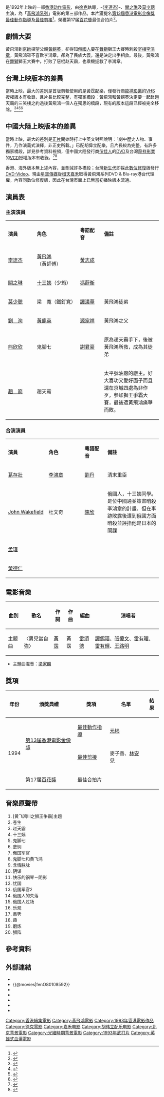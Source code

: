 {{电影信息框
| name = 黃飛鴻之三：獅王爭霸
| original_name = ''{{lang|en|Once Upon a Time in China III}}''
| image = Once Upon a Time in China III.jpg
| caption = 
| director = [[徐克|徐克]]
| producer = [[徐克|徐克]]、[[吳思遠|吳思遠]]
| producer_2 = [[袁俊文|袁俊文]]
| 動作指導   = [[元彬|元彬]]
| writer = [[徐克|徐克]]、[[張炭|張炭]]、[[陳天璇|陳天璇]]
| starring = [[李連杰|李連杰]]<br />[[關之琳|關之琳]]<br />[[莫少聰|莫少聰]]
| music = [[胡偉立|胡偉立]]、徐克
| maintheme = 〈[[男兒當自強_(歌曲)|男兒當自強]]〉
| cinematography = [[劉偉強|劉偉強]]、曹萬強
| editing = [[麥子善|麥子善]]、[[林安兒|林安兒]]
| production_company = [[電影工作室有限公司|電影工作室有限公司]]
| distributor = [[嘉禾|嘉禾（香港）有限公司]]<br>[[嘉樂影片發行有限公司|嘉樂影片發行有限公司]]
| released = {{TWN}}：{{start date|1992|12|24}}<br>{{KOR}}：{{start date|1993|1|14}}<br>{{HKG-1959}}：{{start date|1993|2|11}}<br>{{PHI}}：{{start date|1994|5|5}}<br>{{FRA}}：{{start date|2000|11|8}}<ref>{{cite web |url=https://www.imdb.com/title/tt0108592/releaseinfo?ref_=tt_dt_rdat |language=en |title= Once Upon a Time in China III (1992) Release Info|publisher=[[互联网电影资料库|IMDb]]|date= |accessdate= 2021-06-23}}</ref>
| runtime = 110分鐘（香港）<br />132分鐘（台灣）<br /> 129分鐘（中國大陸 / 台灣）
| country = {{英屬香港電影}}<br />{{CHNML}}<ref name="合拍"/>
| language = [[粵語|粵語]]
| budget = 
| gross = 香港：[[港元|HK$]] 27,540,561.00<br>台灣：[[新臺幣|NT$]] 42,776,550.00<ref>{{cite web |url=http://cinema.nccu.edu.tw/BOX/3A/3A92.HTM |title=1992年台灣票房|work=台灣電影資料庫|accessdate=2021-06-23|archive-url=https://web.archive.org/web/20160923125227/http://cinema.nccu.edu.tw/BOX/3A/3A92.HTM |archive-date=2016-09-23|dead-url=yes}}</ref><ref>{{cite web |url=http://cinema.nccu.edu.tw/BOX/3A/3A93.HTM |title=1993年台灣票房|work=台灣電影資料庫|accessdate=2021-06-23|archive-url=https://web.archive.org/web/20160304093806/http://cinema.nccu.edu.tw/BOX/3A/3A93.HTM |archive-date=2016-03-04|dead-url=yes}}</ref>
| preceded_by = [[黃飛鴻之二：男兒當自強|黃飛鴻之二：男兒當自強]]
| followed_by = [[黃飛鴻之四：王者之風|黃飛鴻之四：王者之風]]
| imdb_id = tt0108592|
}}

{{engname|《黃飛鴻之三：獅王爭霸》|''Once Upon a Time in China III''}}是1992年上映的一部[[香港动作電影|香港动作電影]]，由[[徐克|徐克]]執導，-{[[李連杰|李連杰]]}-、[[關之琳|關之琳]]及[[莫少聰|莫少聰]]主演，為「[[黃飛鴻題材影視作品|黃飛鴻系列]]」電影的第三部作品。本片獲提名[[第13屆香港電影金像獎|第13屆香港電影金像獎]][[香港電影金像獎最佳動作設計|最佳動作指導]]及[[香港電影金像獎最佳剪接|最佳剪接]]<ref>{{cite web|url=http://www.hkfaa.com/winnerlist13.html |title=第13屆香港電影金像獎提名及得獎名單 |work=香港電影金像獎|access-date=2021-07-02 |archive-url=https://web.archive.org/web/20210627214111/http://www.hkfaa.com/winnerlist13.html |archive-date=2021-06-27 |dead-url=no}}</ref>，榮獲第17届[[百花獎|百花獎]]最佳合拍片<ref name="合拍">{{cite web|url=http://www.cfa1949.com/pjbj/bhj/bhljhjmd/index_2.html |title=大众电影百花奖-百花历届获奖名单 |work=中国电影家协会|access-date=2021-07-02 |archive-url=https://web.archive.org/web/20150713135911/http://www.cfa1949.com/pjbj/bhj/bhljhjmd/index_2.html |archive-date=2015-07-13 |dead-url=yes}}</ref>。

==劇情大要==
黃飛鴻到[[京師|京師]]探望父親[[黃麒英|黃麒英]]，卻得知[[俄國人|俄國人]]要在[[舞獅|舞獅]]獅王大賽時刺殺[[宰相|宰相]][[李鴻章|李鴻章]]，黃飛鴻雖不喜歡李鴻章，卻為了民族大義，還是決定出手相救。最後，黃飛鴻在[[舞獅|舞獅]]獅王大賽中，打败了惡棍赵天霸，也乘機拯救了李鴻章。

==台灣上映版本的差異==
當時上映，最大的差別是首版剪輯使用的是黃霑配樂，僅發行商[[龍祥影業|龍祥影業]]的[[VHS|VHS]]授權版本有收錄，且片長比較完整，有獨家橋段：黃飛鴻和黃麒英決定要一起赴趙天霸的三笑樓之約過後黃飛鴻一個人在獨思的橋段，現有的版本這段已經被完全移除。<ref>{{cite web|url=https://www.bilibili.com/video/BV1Kt411z73K/ |title=黃飛鴻之三：獅王爭霸 台灣加長版片段 |work=嗶哩嗶哩彈幕視頻網.[2021-10-03]}}</ref><ref>{{cite web|url=https://web.archive.org/web/20211003204501/https://tieba.baidu.com/p/1503905340 |title=【獅王爭霸】刪減片段 (台灣版錄像帶獨家片段) |work=百度貼吧.[2021-10-03]}}</ref><ref>{{cite web|url=http://blog.sina.com.cn/s/blog_4e01931a0101djq1.html |title=《黃飛鴻之三獅王爭霸》中港台區別 |work=瀟湘子的新浪博客.[2021-10-03]}}</ref><ref>{{cite web|url=https://www.bilibili.com/video/BV1af4y1E7EV/ |title=黃飛鴻之三：獅王爭霸 首版黃霑配樂 VS 現行版胡偉立配樂 |work=嗶哩嗶哩彈幕視頻網.[2021-10-03]}}</ref>

==中國大陸上映版本的差異==
當時上映，最大的差別是[[正片|正片]]開始時打上中英文對照說明：「劇中歷史人物、事件，乃作演義式演繹，非正史所載。」已配胡偉立配樂，且片長較為完整，有許多獨家橋段，詳見參考資料視頻，僅中國大陸發行商[[俏佳人|俏佳人]]的[[DVD|DVD]]及台灣[[龍祥影業|龍祥影業]]的[[VCD|VCD]]授權版本有收錄。<ref>{{cite web|url=https://www.bilibili.com/video/BV1mf4y1w7Ky/ |title=《黃飛鴻之三獅王爭霸》刪減片段 |work=嗶哩嗶哩彈幕視頻網.[2021-10-03]}}</ref><ref>{{cite web|url=https://www.bilibili.com/video/BV1Db4y1y7UM/ |title=黃飛鴻之三：獅王爭霸 兩岸三地片頭版本大比拼 |work=嗶哩嗶哩彈幕視頻網.[2021-10-03]}}</ref>

香港、海外版本無上述內容，並刪減許多橋段；台灣[[新生代|新生代]]即採此[[數位修復|數位修復]]版發行[[DVD-Video|DVD-Video]]。現由[[星空傳媒|星空傳媒]]從[[橙天嘉禾|橙天嘉禾]]取得黃飛鴻系列DVD & Blu-ray港台代理權，內容同數位修復版，因此在台灣市面上已無當初播映版本流通。

==演員表==
===主演演員===
{|class="wikitable" width="57%"
|- style="background:cornflowerblue; color:white" align=center
|style="width:2%"|'''演員'''||style="width:4%"|'''角色'''||style="width:2%"|'''粵語配音'''||style="width:6%"|'''備註'''
|-
|[[李連杰|李連杰]]||[[黃飛鴻|黃飛鴻]]（黃師傅）||[[黃志成|黃志成]]||
|-
|[[關之琳|關之琳]]||[[十三姨|十三姨]]（少筠）||[[馮蔚衡|馮蔚衡]]||
|-
|[[莫少聰|莫少聰]]||梁　寬（鐵釘寬）|| [[譚漢華|譚漢華]] ||黃飛鴻徒弟
|-
|[[劉洵_(香港演員)|劉　洵]]||[[黃麒英|黃麒英]]|| [[源家祥|源家祥]]||黃飛鴻之父
|-
|[[熊欣欣|熊欣欣]]||鬼腳七|| [[謝君豪|謝君豪]]||原為趙天霸手下，後被黃飛鴻所救，成為其徒弟
|-
|[[趙箭|趙　箭]]|| 趙天霸|| || 太平號油廠的廠主。好大喜功又愛好面子而且還在京城四處為非作歹，參加獅王爭霸大賽，最後遭黃飛鴻痛擊而敗。
|}

===合演演員===
{|class="wikitable" width="57%"
|- style="background:cornflowerblue; color:white" align=center
|style="width:2%"|'''演員'''||style="width:4%"|'''角色'''||style="width:2%"|'''粵語配音'''||style="width:6%"|'''備註'''
|-
|[[葛存壯|葛存壯]]|| [[李鴻章|李鴻章]]|| [[劉丹|劉丹]] ||清末重臣
|-
|[[John_Wakefield|John Wakefield]]||杜文奇|| [[陳欣_(配音員)|陳欣]]||俄國人，十三姨同學。是位中國通並策畫暗殺李鴻章的計畫，但在事跡敗露後遭到俄國方面暗殺並誣指他是日本的間諜
|-
|[[孟瑾|孟瑾]]|| ||  ||
|-
|[[黃德仁|黃德仁]]|| ||  ||
|}

==電影音樂==
{| class="wikitable"
|-
! 曲別 !! 歌名  !! 作詞 !! 作曲 !! 編曲 !!　演唱者
|-
|主題曲||〈男兒當自強〉||[[黃霑|黃霑]]||黃霑||[[雷頌德|雷頌德]]||[[譚錫禧|譚錫禧]]、[[張偉文|張偉文]]、[[雷有曜|雷有曜]]、[[雷有輝|雷有輝]]、[[王路明|王路明]]
|}
*主題曲混音：[[梁家麟|梁家麟]]

== 獎項 ==
{|class="wikitable"
!年份!!頒獎典禮!!獎項!!名單!!結果
|-
|rowspan=3|1994
|rowspan=2|[[第13屆香港電影金像獎|第13屆香港電影金像獎]]
|[[香港電影金像獎最佳動作設計|最佳動作指導]]
|[[元彬|元彬]]
|{{nom}}
|-
|[[香港電影金像獎最佳剪接|最佳剪接]]
|麥子善、[[林安兒|林安兒]]
|{{nom}}
|-
|第17届[[百花獎|百花獎]]
|最佳合拍片
|
|{{won}}
|}

==音樂原聲帶==
{{Infobox Album
| Name  = 黃飛鴻之三：獅王爭霸
| Type  = 原聲帶
| Cover  = 
| Alt  = 
| Artist  = 
| Released   = 1993年
| Recorded  = 
| Genre = [[電影原聲帶|電影原聲帶]]
| Length = 41分44秒
| Label = 
| Producer = 胡偉立、徐克
| Reviews = 
| Chart position = 
| Certification = 
| Last album = 黃飛鴻之二：男兒當自強<br>（1992年）
| This album = '''黃飛鴻之三：獅王爭霸'''<br>（1993年）
| Next album = 黃飛鴻之四：王者之風<br>（1993年）
| Misc  = 
}}
#[黄飞鸿III之狮王争霸]主题
#苍生
#赵天霸
#十三姨
#鬼脚七
#悲悯
#俄国军官
#鬼脚七和黄飞鸿
#含情脉脉
#阴谋
#快乐的钢琴－阴影
#忧国
#俄国军官2
#俄国人的失落
#俄国人过场
#乐观
#蓄势
#趣
#磨炼
#狮阵

== 參考資料 ==
{{reflist}}

== 外部連結 ==
*{{hkmdb title|7740}}
*{{@movies|fenO80108592}}
*{{douban}}
*{{Mtime|10869}}
*{{Amg movie|173671}}
*{{rotten-tomatoes|once_upon_a_time_in_china_3}}
*{{imdb title|0108592}}

{{黃飛鴻系列}}
{{徐克}}
{{李连杰}}
{{Portal bar|中国|香港|广东|电影|音乐|历史}}
[[Category:香港續集電影|Category:香港續集電影]]
[[Category:黃飛鴻電影|Category:黃飛鴻電影]]
[[Category:1993年香港電影作品|Category:1993年香港電影作品]]
[[Category:徐克電影|Category:徐克電影]]
[[Category:嘉禾电影|Category:嘉禾电影]]
[[Category:胡伟立配乐电影|Category:胡伟立配乐电影]]
[[Category:北京背景電影|Category:北京背景電影]]
[[Category:光緒時期背景電影|Category:光緒時期背景電影]]
[[Category:1993年武打片|Category:1993年武打片]]
[[Category:英雄式血灑電影|Category:英雄式血灑電影]]